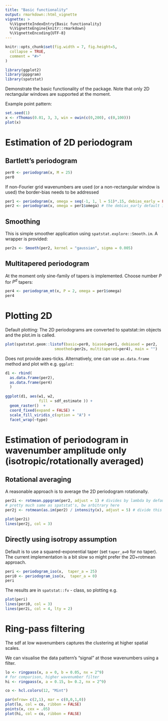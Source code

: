 ```yaml
---
title: "Basic functionality"
output: rmarkdown::html_vignette
vignette: >
  %\VignetteIndexEntry{Basic functionality}
  %\VignetteEngine{knitr::rmarkdown}
  %\VignetteEncoding{UTF-8}
---
```


```r
knitr::opts_chunk$set(fig.width = 7, fig.height=5,
  collapse = TRUE,
  comment = "#>"
)
```

```r
library(ggplot2)
library(pppgram)
library(spatstat)
```

Demonstrate the basic functionality of the package. Note that only 2D rectangular windows are supported at the moment.

Example point pattern:

```r
set.seed(1)
x <- rThomas(0.01, 3, 3, win = owin(c(0,200), c(0,100)))
plot(x)
```


# Estimation of 2D periodogram


## Bartlett's periodogram


```r
per0 <- periodogram(x, M = 25)
per0
```

If non-Fourier grid wavenumbers are used (or a non-rectangular window is used) the border-bias needs to be addressed

```r
per1 <- periodogram(x, omega = seq(-1, 1, l = 51)*.15, debias_early = FALSE) # will have bias near w=0
per2 <- periodogram(x, omega = per1$omega) # the debias_early default is TRUE
```

## Smoothing
This is simple smoother application using `spatstat.explore::Smooth.im`. A wrapper is provided:

```r
per2s <- Smooth(per2, kernel = "gaussian", sigma = 0.005)
```

## Multitapered periodogram

At the moment only sine-family of tapers is implemented. Choose number $P$ for $P^d$ tapers:

```r
per4 <- periodogram_mt(x, P = 2, omega = per1$omega)
per4
```


# Plotting 2D

Default plotting: The 2D periodograms are converted to spatstat::im objects and the plot.im is called.

```r
plot(spatstat.geom::listof(basic=per0, biased=per1, debiased = per2, 
                      smoothed=per2s, multitapered=per4), main = "")
```

Does not provide axes-ticks. Alternatively, one can use `as.data.frame` method and plot with e.g. `ggplot`:

```r
d1 <- rbind(
  as.data.frame(per2),
  as.data.frame(per4)
  )
  
ggplot(d1, aes(w1, w2, 
               fill = sdf_estimate )) + 
  geom_raster()  + 
  coord_fixed(expand = FALSE) +
  scale_fill_viridis_c(option = "A") +
  facet_wrap(~type)
```

# Estimation of periodogram in wavenumber amplitude only (isotropic/rotationally averaged)

## Rotational averaging

A reasonable approach is to average the 2D periodogram rotationally. 

```r
per2i <- rotmean.pppgram(per2, adjust = 1) # divides by lambda by default
# pretty much same as spatstat's, bw arbitrary here
per2j <- rotmean(as.im(per2) / intensity(x), adjust = 5) # divide this also by lambda

plot(per2i)
lines(per2j, col = 3)
```

## Directly using isotropy assumption

Default is to use a squared-exponential taper (set `taper_a=0` for no taper). The current implementation is a bit slow so might prefer the 2D+rotmean approach.

```r
peri <- periodogram_iso(x,  taper_a = 25)
peri0 <- periodogram_iso(x,  taper_a = 0)
peri
```

The results are in `spatstat::fv` - class, so plotting e.g.

```r
plot(peri)
lines(peri0, col = 3)
lines(per2i, col = 4, lty = 2)
```

# Ring-pass filtering

The sdf at low wavenumbers captures the clustering at higher spatial scales. 

We can visualise the data pattern's "signal" at those wavenumbers using a filter.

```r
lo <- ringpass(x, a = 0, b = 0.05, nx = 2^9)
# for comparison, higher wavenumber filter
hi <- ringpass(x, a = 0.15, b= 0.2, nx = 2^9)

co <- hcl.colors(12, "Mint")  

par(mfrow= c(2,1), mar = c(0,0,1,0))
plot(lo, col = co, ribbon = FALSE)
points(x, cex = .05)
plot(hi, col = co, ribbon = FALSE)
```





